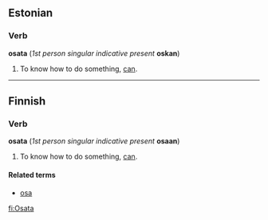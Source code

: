 ==Estonian==

===Verb===
'''osata''' (''1st person singular indicative present'' '''oskan''')

# To know how to do something, [[can]].

----

==Finnish==

===Verb===
'''osata''' (''1st person singular indicative present'' '''osaan''')

# To know how to do something, [[can]].

====Related terms====
*[[osa#Finnish|osa]]

[[fi:Osata]]